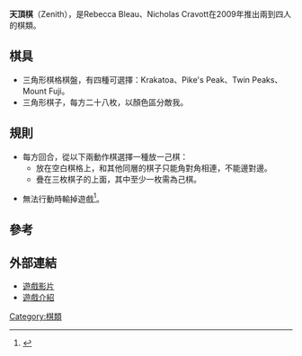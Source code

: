 {{about|棋類遊戲|[[樂金|樂金]]的子公司|天頂電子}}
'''天頂棋'''（Zenith），是Rebecca Bleau、Nicholas Cravott在2009年推出兩到四人的棋類。

==棋具==
*三角形棋格棋盤，有四種可選擇：Krakatoa、Pike's Peak、Twin Peaks、Mount Fuji。
*三角形棋子，每方二十八枚，以顏色區分敵我。

==規則==

*每方回合，從以下兩動作棋選擇一種放一己棋：
**放在空白棋格上，和其他同層的棋子只能角對角相連，不能邊對邊。
**疊在三枚棋子的上面，其中至少一枚需為己棋。

*無法行動時輸掉遊戲<ref>{{Cite web |url=http://ofb.net/~whuang/gp/mmg2010/index.cgi?game=zen&iname=&isize= |title=Game Reviews: Mensa Mind Games®, year 2010 |access-date=2011-12-21 |archive-date=2012-01-24 |archive-url=https://web.archive.org/web/20120124123337/http://www.ofb.net/~whuang/gp/mmg2010/index.cgi?game=zen |dead-url=yes }}</ref>。

==參考==
<div class="references-small">
<references/>
</div>

==外部連結==
* [http://www.youtube.com/watch?v=obWNKQ4S0pY&feature=player_embedded 遊戲影片]
* [http://boardgamegeek.com/boardgame/61522/zenith 遊戲介紹]{{Wayback|url=http://boardgamegeek.com/boardgame/61522/zenith |date=20110429201753 }}

[[Category:棋類|Category:棋類]]